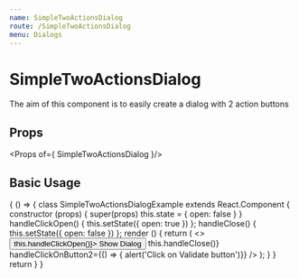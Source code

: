 ```yaml
---
name: SimpleTwoActionsDialog
route: /SimpleTwoActionsDialog
menu: Dialogs
---
```


# SimpleTwoActionsDialog

The aim of this component is to easily create a dialog with 2 action buttons

## Props

<Props of={ SimpleTwoActionsDialog }/>

## Basic Usage

<Playground>
    { () => {
            class SimpleTwoActionsDialogExample extends React.Component {
                constructor (props) {
                    super(props)
                    this.state = { open: false }
                }
                handleClickOpen() {
                    this.setState({ open: true })
                };
                handleClose() {
                    this.setState({ open: false })
                };
                render () {
                    return (
                      <>
                        <Button variant="contained" onClick={() => this.handleClickOpen()}>
                          Show Dialog
                        </Button>
                        <SimpleTwoActionsDialog
                            id={'discard-changes'}
                            open={this.state.open}
                            labels={
                               {
                                 title: 'What A Wonderful Dialog',
                                 body:`
                                          Lorem ipsum dolor sit amet, consectetur adipiscing elit.
                                          Vivamus quis efficitur odio, sit amet auctor nunc.
                                          Curabitur et ante a nulla dapibus ultricies.
                                          Proin porttitor tempor libero euismod convallis.
                                          Etiam quis sollicitudin mauris. Curabitur hendrerit felis quis ligula volutpat posuere.
                                          Sed gravida arcu in porttitor ornare.
                                          Nulla ac rhoncus dui.
                                      `,
                                 button1: 'Cancel',
                                 button2: 'Validate',
                                 ariaLabelledby: 'simple-two-actions-dialog'
                               }
                            }
                            handleClickOnButton1={() => this.handleClose()}
                            handleClickOnButton2={() => { alert('Click on Validate button')}}
                        />
                      </>
                    );
                }
            }
            return <SimpleTwoActionsDialogExample/>
        }
    }
  </Playground>
